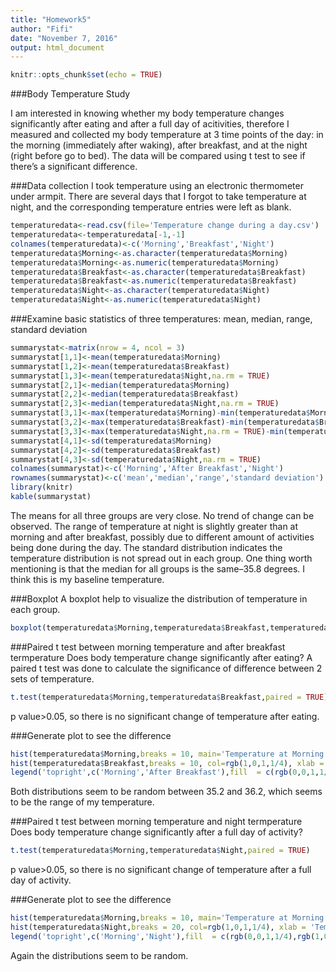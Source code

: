```yaml
---
title: "Homework5"
author: "Fifi"
date: "November 7, 2016"
output: html_document
---
```


```r
knitr::opts_chunk$set(echo = TRUE)
```
###Body Temperature Study

I am interested in knowing whether my body temperature changes significantly after eating and after a full day of acitivities, therefore I measured and collected my body temperature at 3 time points of the day: in the morning (immediately after waking), after breakfast, and at the night (right before go to bed). The data will be compared using t test to see if there's a significant difference.

###Data collection
I took temperature using an electronic thermometer under armpit. There are several days that I forgot to take temperature at night, and the corresponding temperature entries were left as blank.

```r
temperaturedata<-read.csv(file='Temperature change during a day.csv')
temperaturedata<-temperaturedata[-1,-1]
colnames(temperaturedata)<-c('Morning','Breakfast','Night')
temperaturedata$Morning<-as.character(temperaturedata$Morning)
temperaturedata$Morning<-as.numeric(temperaturedata$Morning)
temperaturedata$Breakfast<-as.character(temperaturedata$Breakfast)
temperaturedata$Breakfast<-as.numeric(temperaturedata$Breakfast)
temperaturedata$Night<-as.character(temperaturedata$Night)
temperaturedata$Night<-as.numeric(temperaturedata$Night)
```

###Examine basic statistics of three temperatures: mean, median, range, standard deviation

```r
summarystat<-matrix(nrow = 4, ncol = 3)
summarystat[1,1]<-mean(temperaturedata$Morning)
summarystat[1,2]<-mean(temperaturedata$Breakfast)
summarystat[1,3]<-mean(temperaturedata$Night,na.rm = TRUE)
summarystat[2,1]<-median(temperaturedata$Morning)
summarystat[2,2]<-median(temperaturedata$Breakfast)
summarystat[2,3]<-median(temperaturedata$Night,na.rm = TRUE)
summarystat[3,1]<-max(temperaturedata$Morning)-min(temperaturedata$Morning)
summarystat[3,2]<-max(temperaturedata$Breakfast)-min(temperaturedata$Breakfast)
summarystat[3,3]<-max(temperaturedata$Night,na.rm = TRUE)-min(temperaturedata$Night, na.rm = TRUE)
summarystat[4,1]<-sd(temperaturedata$Morning)
summarystat[4,2]<-sd(temperaturedata$Breakfast)
summarystat[4,3]<-sd(temperaturedata$Night,na.rm = TRUE)
colnames(summarystat)<-c('Morning','After Breakfast','Night')
rownames(summarystat)<-c('mean','median','range','standard deviation')
library(knitr)
kable(summarystat)
```

The means for all three groups are very close. No trend of change can be observed. The range of temperature at night is slightly greater than at morning and after breakfast, possibly due to different amount of activities being done during the day. The standard distribution indicates the temperature distribution is not spread out in each group.
One thing worth mentioning is that the median for all groups is the same--35.8 degrees. I think this is my baseline temperature.

###Boxplot
A boxplot help to visualize the distribution of temperature in each group. 
```r
boxplot(temperaturedata$Morning,temperaturedata$Breakfast,temperaturedata$Night,names = c('Morning','After Breakfast','Night'),ylab='Temperature (in Celsius degrees)', main='Distribution of Temperature')
```

###Paired t test between morning temperature and after breakfast termperature
Does body temperature change significantly after eating? A paired t test was done to calculate the significance of difference between 2 sets of temperature.
```r
t.test(temperaturedata$Morning,temperaturedata$Breakfast,paired = TRUE)
```
p value>0.05, so there is no significant change of temperature after eating.

###Generate plot to see the difference
```r
hist(temperaturedata$Morning,breaks = 10, main='Temperature at Morning and After Breakfast', col=rgb(0,0,1,1/4), xlab = 'Temperature')
hist(temperaturedata$Breakfast,breaks = 10, col=rgb(1,0,1,1/4), xlab = 'Temperature', add = TRUE)
legend('topright',c('Morning','After Breakfast'),fill  = c(rgb(0,0,1,1/4),rgb(1,0,1,1/4)))
```

Both distributions seem to be random between 35.2 and 36.2, which seems to be the range of my temperature. 

###Paired t test between morning temperature and night termperature
Does body temperature change significantly after a full day of activity?
```r
t.test(temperaturedata$Morning,temperaturedata$Night,paired = TRUE)
```
p value>0.05, so there is no significant change of temperature after a full day of activity.

###Generate plot to see the difference
```r
hist(temperaturedata$Morning,breaks = 10, main='Temperature at Morning and at Night', col=rgb(0,0,1,1/4), xlab = 'Temperature')
hist(temperaturedata$Night,breaks = 20, col=rgb(1,0,1,1/4), xlab = 'Temperature', add = TRUE)
legend('topright',c('Morning','Night'),fill  = c(rgb(0,0,1,1/4),rgb(1,0,1,1/4)))
```

Again the distributions seem to be random. 
